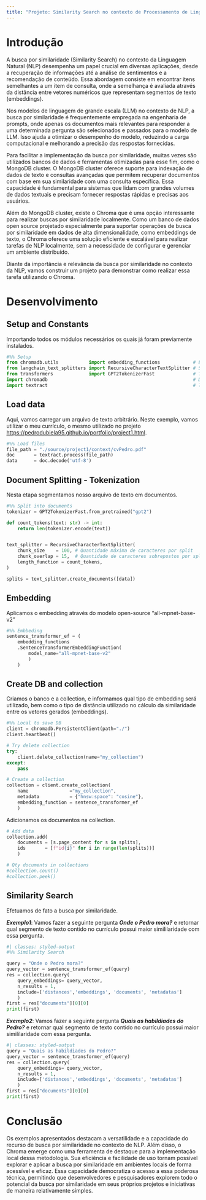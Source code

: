 ```yaml
---
title: "Projeto: Similarity Search no contexto de Processamento de Linguagem Natural (NLP)"
---
```


# Introdução

<p>
A busca por similaridade (Similarity Search) no contexto da Linguagem Natural (NLP) desempenha um papel crucial em diversas aplicações, desde a recuperação de informações até a análise de sentimentos e a recomendação de conteúdo. Essa abordagem consiste em encontrar itens semelhantes a um item de consulta, onde a semelhança é avaliada através da distância entre vetores numéricos que representam segmentos de texto (embeddings).
</p>

<p>
Nos modelos de linguagem de grande escala (LLM) no contexto de NLP, a busca por similaridade é frequentemente empregada na engenharia de prompts, onde apenas os documentos mais relevantes para responder a uma determinada pergunta são selecionados e passados para o modelo de LLM. Isso ajuda a otimizar o desempenho do modelo, reduzindo a carga computacional e melhorando a precisão das respostas fornecidas.
</p>

<p>
Para facilitar a implementação da busca por similaridade, muitas vezes são utilizados bancos de dados e ferramentas otimizadas para esse fim, como o MongoDB cluster. O MongoDB cluster oferece suporte para indexação de dados de texto e consultas avançadas que permitem recuperar documentos com base em sua similaridade com uma consulta específica. Essa capacidade é fundamental para sistemas que lidam com grandes volumes de dados textuais e precisam fornecer respostas rápidas e precisas aos usuários.
</p>

<p>
Além do MongoDB cluster, existe o Chroma que é uma opção interessante para realizar buscas por similaridade localmente. Como um banco de dados open source projetado especialmente para suportar operações de busca por similaridade em dados de alta dimensionalidade, como embeddings de texto, o Chroma oferece uma solução eficiente e escalável para realizar tarefas de NLP localmente, sem a necessidade de configurar e gerenciar um ambiente distribuído.
</p>

<p>
Diante da importância e relevância da busca por similaridade no contexto da NLP,  vamos construir um projeto para demonstrar como realizar essa tarefa utilizando o Chroma.
</p>

# Desenvolvimento

## Setup and Constants
Importando todos os módulos necessários os quais já foram previamente instalados.
```python
#%% Setup
from chromadb.utils           import embedding_functions            # Embbeding
from langchain_text_splitters import RecursiveCharacterTextSplitter # Split
from transformers             import GPT2TokenizerFast              # Tokenization
import chromadb                                                     # DB
import textract                                                     # load data
```

## Load data
Aqui, vamos carregar um arquivo de texto arbitrário. Neste exemplo, vamos utilizar o meu currículo, o mesmo utilizado no projeto <https://pedrodubiela95.github.io/portfolio/project1.html>.

```python
#%% Load files
file_path = "./source/project1/context/cvPedro.pdf"
doc       = textract.process(file_path)
data      = doc.decode('utf-8')
```

## Document Splitting - Tokenization
Nesta etapa segmentamos nosso arquivo de texto em documentos.
```python
#%% Split into documents
tokenizer = GPT2TokenizerFast.from_pretrained("gpt2")

def count_tokens(text: str) -> int:
    return len(tokenizer.encode(text))


text_splitter = RecursiveCharacterTextSplitter(
    chunk_size    = 100, # Quantidade máxima de caracteres por split
    chunk_overlap = 15,  # Quantidade de caracteres sobrepostos por split
    length_function = count_tokens,
)

splits = text_splitter.create_documents([data])
```

## Embedding
Aplicamos o embedding através do modelo open-source "all-mpnet-base-v2"
```python
#%% Embbeding
sentence_transformer_ef = (
    embedding_functions
    .SentenceTransformerEmbeddingFunction(
        model_name="all-mpnet-base-v2"
        )
    )
```

## Create DB and collection
Criamos o banco e a collection, e informamos qual tipo de embedding será utilizado, bem como o tipo de distância utilizado no cálculo da similaridade entre os vetores gerados (embeddings).
```python
#%% Local to save DB
client = chromadb.PersistentClient(path="./")
client.heartbeat()

# Try delete collection
try:
    client.delete_collection(name="my_collection")
except:
    pass

# Create a collection
collection = client.create_collection(
    name               ="my_collection",
    metadata           = {"hnsw:space": "cosine"},
    embedding_function = sentence_transformer_ef
    )
```

Adicionamos os documentos na collection.
```python
# Add data
collection.add(
    documents = [s.page_content for s in splits],
    ids       = [f"id{i}" for i in range(len(splits))]
    )

# Qty documents in collections
#collection.count()
#collection.peek() 
```

## Similarity Search
Efetuamos de fato a busca por similaridade.

***Exemplo1***:  Vamos fazer a seguinte pergunta ***Onde o Pedro mora?*** e retornar qual segmento de texto contido no currículo possui maior simililaridade com essa pergunta.
```python
#| classes: styled-output
#%% Similarity Search

query = "Onde o Pedro mora?"
query_vector = sentence_transformer_ef(query)
res = collection.query(
    query_embeddings= query_vector,
    n_results = 1,
    include=['distances','embeddings', 'documents', 'metadatas']
    )
first = res["documents"][0][0]
print(first)
```

***Exemplo2***:  Vamos fazer a seguinte pergunta ***Quais as habildiades do Pedro?*** e retornar qual segmento de texto contido no currículo possui maior simililaridade com essa pergunta.
```python
#| classes: styled-output
query = "Quais as habildiades do Pedro?"
query_vector = sentence_transformer_ef(query)
res = collection.query(
    query_embeddings= query_vector,
    n_results = 1,
    include=['distances','embeddings', 'documents', 'metadatas']
    )
first = res["documents"][0][0]
print(first)
```

# Conclusão

Os exemplos apresentados destacam a versatilidade e a capacidade do recurso de busca por similaridade no contexto de NLP. Além disso, o Chroma emerge como uma ferramenta de destaque para a implementação local dessa metodologia. Sua eficiência e facilidade de uso tornam possível explorar e aplicar a busca por similaridade em ambientes locais de forma acessível e eficaz. Essa capacidade democratiza o acesso a essa poderosa técnica, permitindo que desenvolvedores e pesquisadores explorem todo o potencial da busca por similaridade em seus próprios projetos e iniciativas de maneira relativamente simples.










